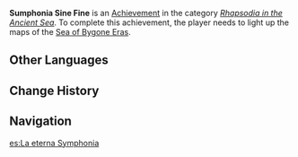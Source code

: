 {{Achievement Infobox
|id           = 80314
|order id     = 290
|category     = Rhapsodia in the Ancient Sea
|description  = Light up the maps of the following areas in [[Fontaine]]: [[Sea of Bygone Eras]].
|requirements = 
|primogems    = 5
|hidden       = 
}}
'''Sumphonia Sine Fine''' is an [[Achievement]] in the category ''[[Rhapsodia in the Ancient Sea]]''. To complete this achievement, the player needs to light up the maps of the [[Sea of Bygone Eras]].
<!--
==Gameplay Notes==
* 

==Gallery==
{{Preview
|size=300px
|file=
|caption=
}}

==Trivia==
-->

<!--
==Video Guides==
{{EVT
|video1   = 
|caption1 = 
}}
-->
==Other Languages==
{{Other Languages
|en       = Sumphonia Sine Fine
|en_lang  = la
|en_tl    = Symphony Without End
|zhs      = 永恒的颂福纳
|zhs_rm   = 
|zht      = 永恆的頌福納
|zht_rm   = 
|zh_tl    = 
|ja       = 永遠のサンフォニア
|ja_rm    = Eien no Sanfonia
|ja_tl    = Endless Sumphonia
|ko       = 영원의 심포니아
|ko_rm    = 
|ko_tl    = 
|es       = La eterna Symphonia
|es_tl    = The Eternal Symphony
|fr       = Sumphonia sine fine
|ru       = Симфония Капитоля
|ru_tl    = Symphony of the Capitolium
|th       = ทำนองประสานนิรันดร์
|th_rm    = 
|th_tl    = 
|vi       = Sumphonia Vĩnh Hằng
|vi_tl    = 
|de       = Sumphonia Sine Fine
|id       = Sumphonia Sine Fine
|pt       = Sinfonia Eterna
|pt_tl    = Eternal Symphony
|tr       = Sonsuz Senfoni
|tr_tl    = 
|it       = Sumphonia sine fine
}}

==Change History==
{{Change History|4.6}}
<!--
==References==
{{Reflist}}
-->
==Navigation==
{{Achievement Navbox}}

[[es:La eterna Symphonia]]